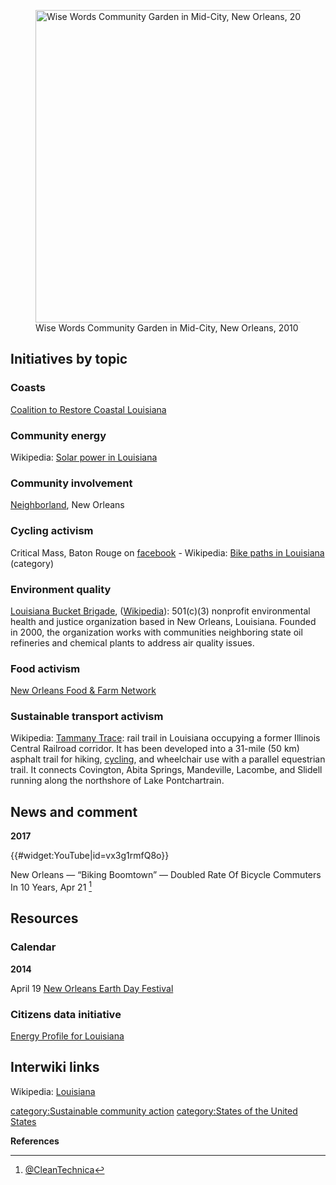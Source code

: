 [[File:2010 WiseWords community garden NewOrleans 4855100893.jpg|right|500px|thumb|Wise Words Community Garden in Mid-City, New Orleans, 2010]]
== Initiatives by topic ==

=== Coasts ===

[http://crcl.org/ Coalition to Restore Coastal Louisiana]

=== Community energy ===

Wikipedia: [[wikipedia:Solar power in Louisiana|Solar power in Louisiana]]

=== Community involvement ===

[https://neighborland.com/cities/nola Neighborland], New Orleans

=== Cycling activism ===

Critical Mass, Baton Rouge on [https://www.facebook.com/pages/Critical-Mass-Baton-Rouge/117389634985903 facebook] - Wikipedia: [[wikipedia:Category:Bike paths in Louisiana|Bike paths in Louisiana]] (category)

=== Environment quality ===

[http://www.labucketbrigade.org/ Louisiana Bucket Brigade], ([[wikipedia:Louisiana Bucket Brigade|Wikipedia]]): 501(c)(3) nonprofit environmental health and justice organization based in New Orleans, Louisiana. Founded in 2000, the organization works with communities neighboring state oil refineries and chemical plants to address air quality issues.

=== Food activism ===

[http://www.noffn.org/ New Orleans Food & Farm Network]

=== Sustainable transport activism ===

Wikipedia: [[wikipedia:Tammany Trace|Tammany Trace]]: rail trail in Louisiana occupying a former Illinois Central Railroad corridor. It has been developed into a 31-mile (50 km) asphalt trail for hiking, [[cycling]], and wheelchair use with a parallel equestrian trail. It connects Covington, Abita Springs, Mandeville, Lacombe, and Slidell running along the northshore of Lake Pontchartrain.

== News and comment ==

'''2017'''

{{#widget:YouTube|id=vx3g1rmfQ8o}}

New Orleans — “Biking Boomtown” — Doubled Rate Of Bicycle Commuters In 10 Years, Apr 21 <ref>[https://cleantechnica.com/2017/04/21/biking-boomtown-new-orleans-doubled-rate-bicycle-commuters-10-years/ @CleanTechnica]</ref>

== Resources ==

=== Calendar ===

'''2014'''

April 19 [http://nolaearthdayfest.wordpress.com/ New Orleans Earth Day Festival]

=== Citizens data initiative ===

[http://www.eia.gov/state/?sid=la Energy Profile for Louisiana]

== Interwiki links ==
Wikipedia: [[wikipedia:Louisiana|Louisiana]]


{{scaendmenu}}
[[category:Sustainable community action]]
[[category:States of the United States]]

'''References'''
{{Attrib sca ref|Louisiana}}
<references/>